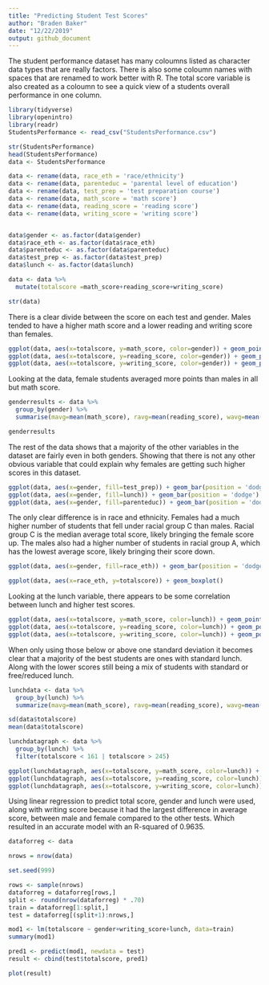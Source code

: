 ```yaml
---
title: "Predicting Student Test Scores"
author: "Braden Baker"
date: "12/22/2019"
output: github_document
---
```


The student performance dataset has many coloumns listed as character data types that are really factors. There is also some coloumn names with spaces that are renamed to work better with R. The total score variable is also created as a coloumn to see a quick view of a students overall performance in one column.
```r
library(tidyverse)
library(openintro)
library(readr)
StudentsPerformance <- read_csv("StudentsPerformance.csv")

str(StudentsPerformance)
head(StudentsPerformance)
data <- StudentsPerformance

data <- rename(data, race_eth = 'race/ethnicity')
data <- rename(data, parenteduc = 'parental level of education')
data <- rename(data, test_prep = 'test preparation course')
data <- rename(data, math_score = 'math score')
data <- rename(data, reading_score = 'reading score')
data <- rename(data, writing_score = 'writing score')


data$gender <- as.factor(data$gender)
data$race_eth <- as.factor(data$race_eth)
data$parenteduc <- as.factor(data$parenteduc)
data$test_prep <- as.factor(data$test_prep)
data$lunch <- as.factor(data$lunch)

data <- data %>%
  mutate(totalscore =math_score+reading_score+writing_score)

str(data)
```
There is a clear divide between the score on each test and gender. Males tended to have a higher math score and a lower reading and writing score than females.
```r

ggplot(data, aes(x=totalscore, y=math_score, color=gender)) + geom_point(alpha=0.5)
ggplot(data, aes(x=totalscore, y=reading_score, color=gender)) + geom_point(alpha=0.5)
ggplot(data, aes(x=totalscore, y=writing_score, color=gender)) + geom_point(alpha=0.5)

```

Looking at the data, female students averaged more points than males in all but math score.

```r
genderresults <- data %>%
  group_by(gender) %>%
  summarise(mavg=mean(math_score), ravg=mean(reading_score), wavg=mean(writing_score), tavg=mean(totalscore))

genderresults

```

The rest of the data shows that a majority of the other variables in the dataset are fairly even in both genders. Showing that there is not any other obvious variable that could explain why females are getting such higher scores in this dataset.

```r
ggplot(data, aes(x=gender, fill=test_prep)) + geom_bar(position = 'dodge')
ggplot(data, aes(x=gender, fill=lunch)) + geom_bar(position = 'dodge')
ggplot(data, aes(x=gender, fill=parenteduc)) + geom_bar(position = 'dodge')

```

The only clear difference is in race and ethnicity. Females had a much higher number of students that fell under racial group C than males. Racial group C is the median average total score, likely bringing the female score up. The males also had a higher number of students in racial group A, which has the lowest average score, likely bringing their score down.

```r
ggplot(data, aes(x=gender, fill=race_eth)) + geom_bar(position = 'dodge')

ggplot(data, aes(x=race_eth, y=totalscore)) + geom_boxplot()

```

Looking at the lunch variable, there appears to be some correlation between lunch and higher test scores.

```r
ggplot(data, aes(x=totalscore, y=math_score, color=lunch)) + geom_point(alpha=0.5)
ggplot(data, aes(x=totalscore, y=reading_score, color=lunch)) + geom_point(alpha=0.5)
ggplot(data, aes(x=totalscore, y=writing_score, color=lunch)) + geom_point(alpha=0.5)

```

When only using those below or above one standard deviation it becomes clear that a majority of the best students are ones with standard lunch. Along with the lower scores still being a mix of students with standard or free/reduced lunch. 

```r

lunchdata <- data %>%
  group_by(lunch) %>%
  summarize(mavg=mean(math_score), ravg=mean(reading_score), wavg=mean(writing_score), tavg=mean(totalscore))

sd(data$totalscore)
mean(data$totalscore)

lunchdatagraph <- data %>%
  group_by(lunch) %>%
  filter(totalscore < 161 | totalscore > 245)

ggplot(lunchdatagraph, aes(x=totalscore, y=math_score, color=lunch)) + geom_point(alpha=0.5)
ggplot(lunchdatagraph, aes(x=totalscore, y=reading_score, color=lunch)) + geom_point(alpha=0.5)
ggplot(lunchdatagraph, aes(x=totalscore, y=writing_score, color=lunch)) + geom_point(alpha=0.5)
```

Using linear regression to predict total score, gender and lunch were used, along with writing score because it had the largest difference in average score, between male and female compared to the other tests. Which resulted in an accurate model with an R-squared of 0.9635.

```r

dataforreg <- data

nrows = nrow(data)

set.seed(999)

rows <- sample(nrows)
dataforreg = dataforreg[rows,]
split <- round(nrow(dataforreg) * .70)
train = dataforreg[1:split,]
test = dataforreg[(split+1):nrows,]

mod1 <- lm(totalscore ~ gender+writing_score+lunch, data=train)
summary(mod1)

pred1 <- predict(mod1, newdata = test)
result <- cbind(test$totalscore, pred1)

plot(result)


```

